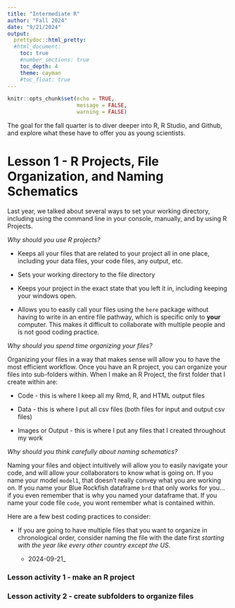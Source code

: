 ```yaml
---
title: "Intermediate R"
author: "Fall 2024"
date: "9/21/2024"
output: 
  prettydoc::html_pretty:
  #html_document:
    toc: true
    #number_sections: true
    toc_depth: 4
    theme: cayman
    #toc_float: true
---
```


```r

knitr::opts_chunk$set(echo = TRUE,
                      message = FALSE,
                      warning = FALSE)

```


The goal for the fall quarter is to diver deeper into R, R Studio, and Github, and explore what these have to offer you as young scientists. 

# Lesson 1 - R Projects, File Organization, and Naming Schematics

Last year, we talked about several ways to set your working directory, including using the command line in your console, manually, and by using R Projects. 

*Why should you use R projects?*

* Keeps all your files that are related to your project all in one place, including your data files, your code files, any output, etc.

* Sets your working directory to the file directory

* Keeps your project in the exact state that you left it in, including keeping your windows open.

* Allows you to easily call your files using the `here` package without having to write in an entire file pathway, which is specific only to **your** computer. This makes it difficult to collaborate with multiple people and is not good coding practice.

*Why should you spend time organizing your files?*

Organizing your files in a way that makes sense will allow you to have the most efficient workflow. Once you have an R project, you can organize your files into sub-folders within. When I make an R Project, the first folder that I create within are:

* Code - this is where I keep all my Rmd, R, and HTML output files

* Data - this is where I put all csv files (both files for input and output csv files)

* Images or Output - this is where I put any files that I created throughout my work

*Why should you think carefully about naming schematics?*

Naming your files and object intuitively will allow you to easily navigate your code, and will allow your collaborators to know what is going on. If you name your model `model1`, that doesn't really convey what you are working on. If you name your Blue Rockfish dataframe `brd` that only works for you... if you even remember that is why you named your dataframe that. If you name your code file `code`, you wont remember what is contained within.

Here are a few best coding practices to consider:

* If you are going to have multiple files that you want to organize in chronological order, consider naming the file with the date first *starting with the year like every other country except the US*.

  * 2024-09-21_


### Lesson activity 1 - make an R project

### Lesson activity 2 - create subfolders to organize files




